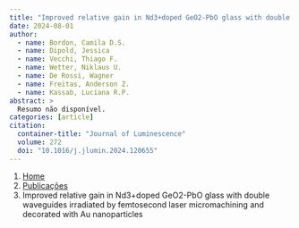 ```yaml
---
title: "Improved relative gain in Nd3+doped GeO2-PbO glass with double waveguides irradiated by femtosecond laser micromachining and decorated with Au nanoparticles"
date: 2024-08-01
author:
  - name: Bordon, Camila D.S.
  - name: Dipold, Jessica
  - name: Vecchi, Thiago F.
  - name: Wetter, Niklaus U.
  - name: De Rossi, Wagner
  - name: Freitas, Anderson Z.
  - name: Kassab, Luciana R.P.
abstract: > 
  Resumo não disponível.
categories: [article]
citation: 
  container-title: "Journal of Luminescence"
  volume: 272
  doi: "10.1016/j.jlumin.2024.120655"
---
```


```{=html}
<nav aria-label="breadcrumb">
  <ol class="breadcrumb">
    <li class="breadcrumb-item"><a href="../../index.html">Home</a></li>
    <li class="breadcrumb-item"><a href="../index.html">Publicações</a></li>
    <li class="breadcrumb-item active" aria-current="page">Improved relative gain in Nd3+doped GeO2-PbO glass with double waveguides irradiated by femtosecond laser micromachining and decorated with Au nanoparticles</li>
  </ol>
</nav>
```
